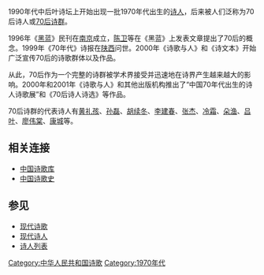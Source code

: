 1990年代中后叶诗坛上开始出现一批1970年代出生的[[诗人|诗人]]，后来被人们泛称为70后诗人或[[70后诗群|70后诗群]]。

1996年《[[黑蓝|黑蓝]]》民刊在[[南京|南京]]成立，[[陈卫|陈卫]]等在《黑蓝》上发表文章提出了70后的概念。1999年《70年代》诗报在[[陕西|陕西]]问世。2000年《诗歌与人》和《诗文本》开始广泛宣传70后的诗歌群体以及作品。

从此，70后作为一个完整的诗群被学术界接受并迅速地在诗界产生越来越大的影响。2000年和2001年《诗歌与人》和其他出版机构推出了“中国70年代出生的诗人诗歌展”和《70后诗人诗选》等作品。

70后诗群的代表诗人有[[黄礼孩|黄礼孩]]、[[孙磊|孙磊]]、[[胡续冬|胡续冬]]、[[李建春|李建春]]、[[张杰|张杰]]、[[冷霜|冷霜]]、[[朵渔|朵渔]]、[[吕叶|吕叶]]、[[廖伟棠|廖伟棠]]、[[康城|康城]]等。

== 相关连接 ==

*[https://web.archive.org/web/20181121142452/http://www.shigeku.com/ 中国诗歌库]
*[http://poetrycn.com 中国诗歌史]{{Wayback|url=http://poetrycn.com/ |date=20200109082044 }}

== 参见 ==
*[[现代诗歌|现代诗歌]]
*[[现代诗人|现代诗人]]
*[[诗人列表|诗人列表]]

[[Category:中华人民共和国诗歌|Category:中华人民共和国诗歌]]
[[Category:1970年代|Category:1970年代]]